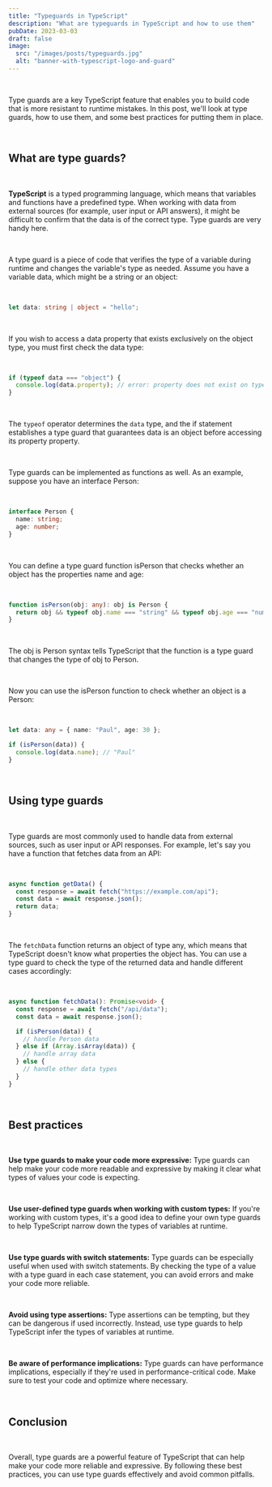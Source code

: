 ```yaml
---
title: "Typeguards in TypeScript"
description: "What are typeguards in TypeScript and how to use them"
pubDate: 2023-03-03
draft: false
image:
  src: "/images/posts/typeguards.jpg"
  alt: "banner-with-typescript-logo-and-guard"
---
```


<br />

Type guards are a key TypeScript feature that enables you to build code that is more resistant to runtime mistakes. In this post, we'll look at type guards, how to use them, and some best practices for putting them in place.

<br />

## What are type guards?

<br />

**TypeScript** is a typed programming language, which means that variables and functions have a predefined type. When working with data from external sources (for example, user input or API answers), it might be difficult to confirm that the data is of the correct type. Type guards are very handy here.

<br />

A type guard is a piece of code that verifies the type of a variable during runtime and changes the variable's type as needed. Assume you have a variable data, which might be a string or an object:

<br />

```ts
let data: string | object = "hello";
```

<br />

If you wish to access a data property that exists exclusively on the object type, you must first check the data type:

<br />

```ts
if (typeof data === "object") {
  console.log(data.property); // error: property does not exist on type string
}
```

<br />

The `typeof` operator determines the `data` type, and the if statement establishes a type guard that guarantees data is an object before accessing its property property.

<br />

Type guards can be implemented as functions as well. As an example, suppose you have an interface Person:

<br />

```ts
interface Person {
  name: string;
  age: number;
}
```

<br />

You can define a type guard function isPerson that checks whether an object has the properties name and age:

<br />

```ts
function isPerson(obj: any): obj is Person {
  return obj && typeof obj.name === "string" && typeof obj.age === "number";
}
```

<br />

The obj is Person syntax tells TypeScript that the function is a type guard that changes the type of obj to Person.

<br />

Now you can use the isPerson function to check whether an object is a Person:

<br />

```ts
let data: any = { name: "Paul", age: 30 };

if (isPerson(data)) {
  console.log(data.name); // "Paul"
}
```

<br />

## Using type guards

<br />

Type guards are most commonly used to handle data from external sources, such as user input or API responses. For example, let's say you have a function that fetches data from an API:

<br />

```ts
async function getData() {
  const response = await fetch("https://example.com/api");
  const data = await response.json();
  return data;
}
```

<br />

The `fetchData` function returns an object of type any, which means that TypeScript doesn't know what properties the object has. You can use a type guard to check the type of the returned data and handle different cases accordingly:

<br />

```ts
async function fetchData(): Promise<void> {
  const response = await fetch("/api/data");
  const data = await response.json();

  if (isPerson(data)) {
    // handle Person data
  } else if (Array.isArray(data)) {
    // handle array data
  } else {
    // handle other data types
  }
}
```

<br />

## Best practices

<br />

**Use type guards to make your code more expressive:** Type guards can help make your code more readable and expressive by making it clear what types of values your code is expecting.

<br />

**Use user-defined type guards when working with custom types:** If you're working with custom types, it's a good idea to define your own type guards to help TypeScript narrow down the types of variables at runtime.

<br />

**Use type guards with switch statements:** Type guards can be especially useful when used with switch statements. By checking the type of a value with a type guard in each case statement, you can avoid errors and make your code more reliable.

<br />

**Avoid using type assertions:** Type assertions can be tempting, but they can be dangerous if used incorrectly. Instead, use type guards to help TypeScript infer the types of variables at runtime.

<br />

**Be aware of performance implications:** Type guards can have performance implications, especially if they're used in performance-critical code. Make sure to test your code and optimize where necessary.

<br />

## Conclusion

<br />

Overall, type guards are a powerful feature of TypeScript that can help make your code more reliable and expressive. By following these best practices, you can use type guards effectively and avoid common pitfalls.
